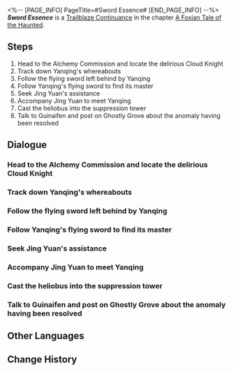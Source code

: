 <%-- [PAGE_INFO]
PageTitle=#Sword Essence#
[END_PAGE_INFO] --%>
{{Stub|Dialogue.}}
{{Mission Infobox
|id            = 8015103
|title         = 
|image         = Mission Sword Essence.png{{subst:void|<!--$UPLOAD:<<SpriteOutput/Chronicle/8015103.png>-<Mission Sword Essence.png>-<Fate's Atlas Images>>-->}}
|type          = Trailblaze Continuance
|event_name    = 
|chapter       = A Foxian Tale of the Haunted
|requirements  = [[Trailblaze Continuance]] ''[[Fyxestroll Gathering (III)]]'' completed
|summary       = Yanqing has broken free from Apyra's obsession with victory, gaining a deeper understanding of swordsmanship, and Sushang deserves credit.<br />You have sealed Apyra in the suppression tower and fulfilled your duty as the ghost-hunting squad.
|characters    = Guinaifen; Huohuo; Jing Yuan; Sushang; Trailblazer
|startLocation = [[The Xianzhou Luofu]] - [[Fyxestroll Garden]]
|world         = The Xianzhou Luofu
|area          = Fyxestroll Garden
|prev          = Fyxestroll Gathering (III)
|next          = 
|rewards       = Trailblaze EXP*500; Stellar Jade*50; Traveler's Guide*5; Lost Crystal*3; Credit*50,000
}}
'''''Sword Essence''''' is a [[Trailblaze Continuance]] in the chapter [[A Foxian Tale of the Haunted (Continuance)|A Foxian Tale of the Haunted]].

==Steps==
# Head to the Alchemy Commission and locate the delirious Cloud Knight
# Track down Yanqing's whereabouts
# Follow the flying sword left behind by Yanqing
# Follow Yanqing's flying sword to find its master
# Seek Jing Yuan's assistance
# Accompany Jing Yuan to meet Yanqing
# Cast the heliobus into the suppression tower
# Talk to Guinaifen and post on Ghostly Grove about the anomaly having been resolved

<!--
==Gameplay Notes==

--><!--
==Trial Character==

-->
==Dialogue==
{{Stub Dialogue}}
{{Dialogue Start}}
:{{tx}}
{{Dialogue End}}

===Head to the Alchemy Commission and locate the delirious Cloud Knight===
{{Mission Description|type=continuance|location=Alchemy Commission|update|A Cloud Knight out of control... if it isn't a case of mara-struck, then it would be the work of a heliobus. Following the description in the post, you make your way to the Alchemy Commission to investigate.}}
{{Dialogue Start}}
:{{tx}}
{{Dialogue End}}

===Track down Yanqing's whereabouts===
{{Mission Description|type=continuance|location=Alchemy Commission|update|A Cloud Knight out of control... if it isn't a case of mara-struck, then it would be the work of a heliobus. Following the description in the post, you make your way to the Alchemy Commission to investigate, only to accidentally run into an even more distressing piece of news. The general's retainer, Yanqing, had arrived here and crossed swords with the frenzied Cloud Knight, then left. According to the knight's testimony, a mysterious voice emanated from his own sword and spoke to him.<br />Heliobi are known masters of manipulating others' minds. If they ensnare Yanqing, the consequences would be dire!}}
{{Dialogue Start}}
:{{tx}}
{{Dialogue End}}

===Follow the flying sword left behind by Yanqing===
{{Dialogue Start}}
:{{tx}}
{{Dialogue End}}

===Follow Yanqing's flying sword to find its master===
{{Mission Description|type=continuance|location=<!--to be added-->|update|Heliobi are known masters of manipulating others' minds. If they ensnare Yanqing, the consequences would be dire! You follow the trail of flying swords left behind by Yanqing, determined to contain the threat before it can get worse.}}
{{Dialogue Start}}
:{{tx}}
{{Dialogue End}}

===Seek Jing Yuan's assistance===
{{Mission Description|type=continuance|location=Fyxestroll Garden|update|The best way to awake Yanqing from his hallucination is to involve the general. Sushang volunteers to hold off Yanqing until the general arrives. Hang in there, Sushang!}}
{{Dialogue Start}}
:{{tx}}
{{Dialogue End}}

===Accompany Jing Yuan to meet Yanqing===
{{Mission Description|type=continuance|location=Alchemy Commission|update|You inform Jing Yuan about everything and request his assistance in heading to Dragonprayer Terrace and reasoning with Yanqing.}}
{{Dialogue Start}}
:{{tx}}
{{Dialogue End}}

===Cast the heliobus into the suppression tower===
{{Mission Description|type=continuance|location=Fyxestroll Garden|update|The only good heliobus is a captured heliobus. The only place they should go is the Suppression Towers in Fyxestroll Garden.}}
{{Dialogue Start}}
:{{tx}}
{{Dialogue End}}

===Talk to Guinaifen and post on Ghostly Grove about the anomaly having been resolved===
{{Mission Description|type=continuance|location=Alchemy Commission|update|After successfully exorcising the heliobus in Yanqing, your next task is to publicize this victory on Ghostly Grove. However, you must minimize the public's perception of how dangerous the incident was to prevent panic, while also trying to stand out online to showcase the ghost-hunting squad's triumph. The task of writing a social media post is not any less challenging than exorcising the heliobus!}}
{{Dialogue Start}}
:{{tx}}
{{Dialogue End}}

==Other Languages==
{{Other Languages
|en   = Sword Essence
|zhs  = 剑精
|zht  = 劍精
|ja   = 剣の精
|ko   = 검정(劍精)
|es   = Esencia del filo
|fr   = L'art de l'épée
|ru   = Эссенция меча
|th   = แก่นแท้แห่งดาบ
|vi   = Kiếm Linh
|de   = Schwertgeist
|id   = Esensi Pedang
|pt   = Essência da Espada
}}

==Change History==
{{Change History|1.5}}
